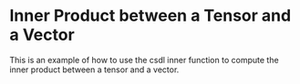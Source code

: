 Inner Product between a Tensor and a Vector
============================================

This is an example of how to use the csdl inner function to compute
the inner product between a tensor and a vector.


<WorkedExample />
